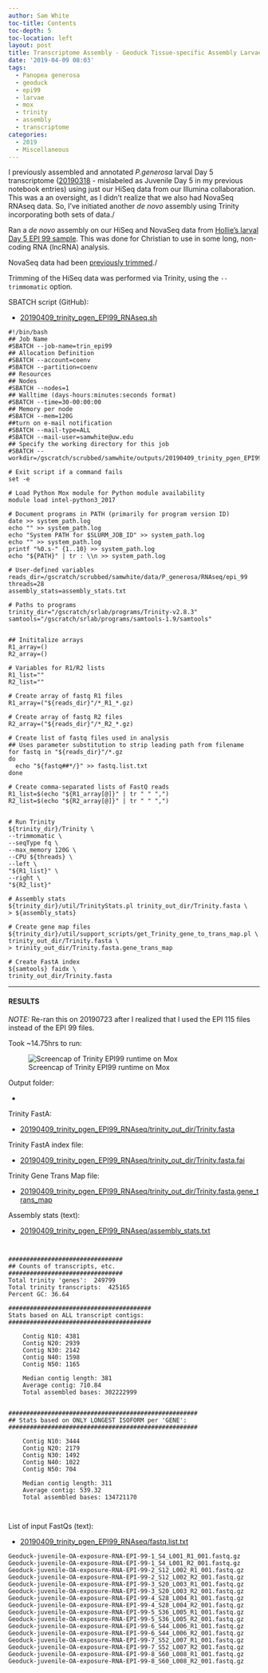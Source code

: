 ```yaml
---
author: Sam White
toc-title: Contents
toc-depth: 5
toc-location: left
layout: post
title: Transcriptome Assembly - Geoduck Tissue-specific Assembly Larvae Day5 EPI99 with HiSeq and NovaSeq Data on Mox
date: '2019-04-09 08:03'
tags:
  - Panopea generosa
  - geoduck
  - epi99
  - larvae
  - mox
  - trinity
  - assembly
  - transcriptome
categories:
  - 2019
  - Miscellaneous
---
```

I previously assembled and annotated _P.generosa_ larval Day 5 transcriptome ([20190318](https://robertslab.github.io/sams-notebook/posts/2019/2019-03-18-Transcriptome-Annotation---Geoduck-Juvenile-Day-5-with-Trinotate-on-Mox/) - mislabeled as Juvenile Day 5 in my previous notebook entries) using just our HiSeq data from our Illumina collaboration. This was a an oversight, as I didn't realize that we also had NovaSeq RNAseq data. So, I've initiated another _de novo_ assembly using Trinity incorporating both sets of data./

Ran a _de novo_ assembly on our HiSeq and NovaSeq data from [Hollie's larval Day 5 EPI 99 sample](https://github.com/hputnam/project_juvenile_geoduck_OA/blob/master/Setup_Notes/Sample_List.csv). This was done for Christian to use in some long, non-coding RNA (lncRNA) analysis.

NovaSeq data had been [previously trimmed](https://robertslab.github.io/sams-notebook/posts/2018/2018-01-25-adapter-trimming-and-fastqc-illumina-geoduck-novaseq-data/)./

Trimming of the HiSeq data was performed via Trinity, using the `--trimmomatic` option.

SBATCH script (GitHub):

- [20190409_trinity_pgen_EPI99_RNAseq.sh](https://github.com/RobertsLab/sams-notebook/blob/master/sbatch_scripts/20190409_trinity_pgen_EPI99_RNAseq.sh)

```shell
#!/bin/bash
## Job Name
#SBATCH --job-name=trin_epi99
## Allocation Definition
#SBATCH --account=coenv
#SBATCH --partition=coenv
## Resources
## Nodes
#SBATCH --nodes=1
## Walltime (days-hours:minutes:seconds format)
#SBATCH --time=30-00:00:00
## Memory per node
#SBATCH --mem=120G
##turn on e-mail notification
#SBATCH --mail-type=ALL
#SBATCH --mail-user=samwhite@uw.edu
## Specify the working directory for this job
#SBATCH --workdir=/gscratch/scrubbed/samwhite/outputs/20190409_trinity_pgen_EPI99_RNAseq

# Exit script if a command fails
set -e

# Load Python Mox module for Python module availability
module load intel-python3_2017

# Document programs in PATH (primarily for program version ID)
date >> system_path.log
echo "" >> system_path.log
echo "System PATH for $SLURM_JOB_ID" >> system_path.log
echo "" >> system_path.log
printf "%0.s-" {1..10} >> system_path.log
echo "${PATH}" | tr : \\n >> system_path.log

# User-defined variables
reads_dir=/gscratch/scrubbed/samwhite/data/P_generosa/RNAseq/epi_99
threads=28
assembly_stats=assembly_stats.txt

# Paths to programs
trinity_dir="/gscratch/srlab/programs/Trinity-v2.8.3"
samtools="/gscratch/srlab/programs/samtools-1.9/samtools"


## Inititalize arrays
R1_array=()
R2_array=()

# Variables for R1/R2 lists
R1_list=""
R2_list=""

# Create array of fastq R1 files
R1_array=("${reads_dir}"/*_R1_*.gz)

# Create array of fastq R2 files
R2_array=("${reads_dir}"/*_R2_*.gz)

# Create list of fastq files used in analysis
## Uses parameter substitution to strip leading path from filename
for fastq in "${reads_dir}"/*.gz
do
  echo "${fastq##*/}" >> fastq.list.txt
done

# Create comma-separated lists of FastQ reads
R1_list=$(echo "${R1_array[@]}" | tr " " ",")
R2_list=$(echo "${R2_array[@]}" | tr " " ",")


# Run Trinity
${trinity_dir}/Trinity \
--trimmomatic \
--seqType fq \
--max_memory 120G \
--CPU ${threads} \
--left \
"${R1_list}" \
--right \
"${R2_list}"

# Assembly stats
${trinity_dir}/util/TrinityStats.pl trinity_out_dir/Trinity.fasta \
> ${assembly_stats}

# Create gene map files
${trinity_dir}/util/support_scripts/get_Trinity_gene_to_trans_map.pl \
trinity_out_dir/Trinity.fasta \
> trinity_out_dir/Trinity.fasta.gene_trans_map

# Create FastA index
${samtools} faidx \
trinity_out_dir/Trinity.fasta
```

---

#### RESULTS

_NOTE:_ Re-ran this on 20190723 after I realized that I used the EPI 115 files instead of the EPI 99 files.

Took ~14.75hrs to run:

![Screencap of Trinity EPI99 runtime on Mox](https://github.com/RobertsLab/sams-notebook/blob/master/images/screencaps/20190723_trinity_epi99_runtime.png?raw=true)

Output folder:

- [](http://gannet.fish.washington.edu/Atumefaciens/20190409_trinity_pgen_EPI99_RNAseq/)

Trinity FastA:

- [20190409_trinity_pgen_EPI99_RNAseq/trinity_out_dir/Trinity.fasta](http://gannet.fish.washington.edu/Atumefaciens/20190409_trinity_pgen_EPI99_RNAseq/trinity_out_dir/Trinity.fasta)

Trinity FastA index file:

- [20190409_trinity_pgen_EPI99_RNAseq/trinity_out_dir/Trinity.fasta.fai](http://gannet.fish.washington.edu/Atumefaciens/20190409_trinity_pgen_EPI99_RNAseq/trinity_out_dir/Trinity.fasta.fai)

Trinity Gene Trans Map file:

- [20190409_trinity_pgen_EPI99_RNAseq/trinity_out_dir/Trinity.fasta.gene_trans_map](http://gannet.fish.washington.edu/Atumefaciens/20190409_trinity_pgen_EPI99_RNAseq/trinity_out_dir/Trinity.fasta.gene_trans_map)


Assembly stats (text):

- [20190409_trinity_pgen_EPI99_RNAseq/assembly_stats.txt](http://gannet.fish.washington.edu/Atumefaciens/20190409_trinity_pgen_EPI99_RNAseq/assembly_stats.txt)

```


################################
## Counts of transcripts, etc.
################################
Total trinity 'genes':	249799
Total trinity transcripts:	425165
Percent GC: 36.64

########################################
Stats based on ALL transcript contigs:
########################################

	Contig N10: 4381
	Contig N20: 2939
	Contig N30: 2142
	Contig N40: 1598
	Contig N50: 1165

	Median contig length: 381
	Average contig: 710.84
	Total assembled bases: 302222999


#####################################################
## Stats based on ONLY LONGEST ISOFORM per 'GENE':
#####################################################

	Contig N10: 3444
	Contig N20: 2179
	Contig N30: 1492
	Contig N40: 1022
	Contig N50: 704

	Median contig length: 311
	Average contig: 539.32
	Total assembled bases: 134721170



```

List of input FastQs (text):

- [20190409_trinity_pgen_EPI99_RNAseq/fastq.list.txt](http://gannet.fish.washington.edu/Atumefaciens/20190409_trinity_pgen_EPI99_RNAseq/fastq.list.txt)

```
Geoduck-juvenile-OA-exposure-RNA-EPI-99-1_S4_L001_R1_001.fastq.gz
Geoduck-juvenile-OA-exposure-RNA-EPI-99-1_S4_L001_R2_001.fastq.gz
Geoduck-juvenile-OA-exposure-RNA-EPI-99-2_S12_L002_R1_001.fastq.gz
Geoduck-juvenile-OA-exposure-RNA-EPI-99-2_S12_L002_R2_001.fastq.gz
Geoduck-juvenile-OA-exposure-RNA-EPI-99-3_S20_L003_R1_001.fastq.gz
Geoduck-juvenile-OA-exposure-RNA-EPI-99-3_S20_L003_R2_001.fastq.gz
Geoduck-juvenile-OA-exposure-RNA-EPI-99-4_S28_L004_R1_001.fastq.gz
Geoduck-juvenile-OA-exposure-RNA-EPI-99-4_S28_L004_R2_001.fastq.gz
Geoduck-juvenile-OA-exposure-RNA-EPI-99-5_S36_L005_R1_001.fastq.gz
Geoduck-juvenile-OA-exposure-RNA-EPI-99-5_S36_L005_R2_001.fastq.gz
Geoduck-juvenile-OA-exposure-RNA-EPI-99-6_S44_L006_R1_001.fastq.gz
Geoduck-juvenile-OA-exposure-RNA-EPI-99-6_S44_L006_R2_001.fastq.gz
Geoduck-juvenile-OA-exposure-RNA-EPI-99-7_S52_L007_R1_001.fastq.gz
Geoduck-juvenile-OA-exposure-RNA-EPI-99-7_S52_L007_R2_001.fastq.gz
Geoduck-juvenile-OA-exposure-RNA-EPI-99-8_S60_L008_R1_001.fastq.gz
Geoduck-juvenile-OA-exposure-RNA-EPI-99-8_S60_L008_R2_001.fastq.gz
```

